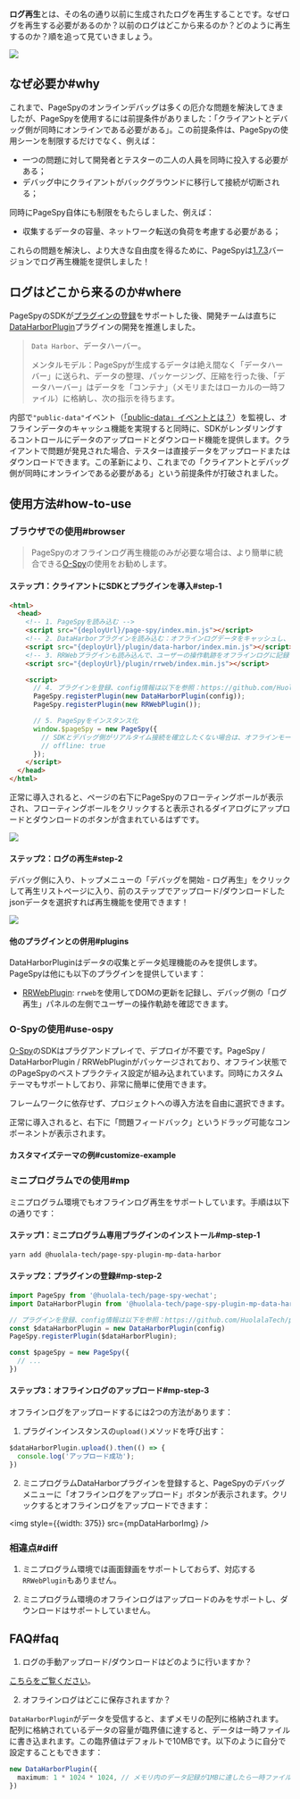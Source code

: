 [release-1.7.3]: https://github.com/HuolalaTech/page-spy-web/releases/tag/v1.7.3
[public-data-event]: https://github.com/HuolalaTech/page-spy/blob/main/docs/plugin_zh.md#行為規約


**ログ再生**とは、その名の通り以前に生成されたログを再生することです。なぜログを再生する必要があるのか？以前のログはどこから来るのか？どのように再生するのか？順を追って見ていきましょう。

<img src={replayGif} />

## なぜ必要か#why

これまで、PageSpyのオンラインデバッグは多くの厄介な問題を解決してきましたが、PageSpyを使用するには前提条件がありました：「クライアントとデバッグ側が同時にオンラインである必要がある」。この前提条件は、PageSpyの使用シーンを制限するだけでなく、例えば：

- 一つの問題に対して開発者とテスターの二人の人員を同時に投入する必要がある；
- デバッグ中にクライアントがバックグラウンドに移行して接続が切断される；

同時にPageSpy自体にも制限をもたらしました、例えば：

- 収集するデータの容量、ネットワーク転送の負荷を考慮する必要がある；

これらの問題を解決し、より大きな自由度を得るために、PageSpyは[1.7.3][release-1.7.3]バージョンでログ再生機能を提供しました！

## ログはどこから来るのか#where

PageSpyのSDKが[プラグインの登録](./plugins)をサポートした後、開発チームは直ちに[DataHarborPlugin]({VITE_PLUGIN_DATA_HARBOR})プラグインの開発を推進しました。

> `Data Harbor`、データハーバー。
> 
> メンタルモデル：PageSpyが生成するデータは絶え間なく「データハーバー」に送られ、データの整理、パッケージング、圧縮を行った後、「データハーバー」はデータを「コンテナ」（メモリまたはローカルの一時ファイル）に格納し、次の指示を待ちます。

内部で`"public-data"`イベント（[「public-data」イベントとは？](./plugins#convention)）を監視し、オフラインデータのキャッシュ機能を実現すると同時に、SDKがレンダリングするコントロールにデータのアップロードとダウンロード機能を提供します。クライアントで問題が発見された場合、テスターは直接データをアップロードまたはダウンロードできます。この革新により、これまでの「クライアントとデバッグ側が同時にオンラインである必要がある」という前提条件が打破されました。

## 使用方法#how-to-use

### ブラウザでの使用#browser

> PageSpyのオフラインログ再生機能のみが必要な場合は、より簡単に統合できる[O-Spy](#use-ospy)の使用をお勧めします。

#### ステップ1：クライアントにSDKとプラグインを導入#step-1

```html
<html>
  <head>
    <!-- 1. PageSpyを読み込む -->
    <script src="{deployUrl}/page-spy/index.min.js"></script>
    <!-- 2. DataHarborプラグインを読み込む：オフラインログデータをキャッシュし、ダウンロード/アップロード機能を提供 -->
    <script src="{deployUrl}/plugin/data-harbor/index.min.js"></script>
    <!-- 3. RRWebプラグインも読み込んで、ユーザーの操作軌跡をオフラインログに記録できます -->
    <script src="{deployUrl}/plugin/rrweb/index.min.js"></script>

    <script>
      // 4. プラグインを登録、config情報は以下を参照：https://github.com/HuolalaTech/page-spy/blob/main/packages/page-spy-plugin-data-harbor
      PageSpy.registerPlugin(new DataHarborPlugin(config));
      PageSpy.registerPlugin(new RRWebPlugin());

      // 5. PageSpyをインスタンス化
      window.$pageSpy = new PageSpy({
        // SDKとデバッグ側がリアルタイム接続を確立したくない場合は、オフラインモードを有効にできます
        // offline: true
      });
    </script>
  </head>
</html>
```

正常に導入されると、ページの右下にPageSpyのフローティングボールが表示され、フローティングボールをクリックすると表示されるダイアログにアップロードとダウンロードのボタンが含まれているはずです。

<img src={modalImg} />

#### ステップ2：ログの再生#step-2

デバッグ側に入り、トップメニューの「デバッグを開始 - ログ再生」をクリックして再生リストページに入り、前のステップでアップロード/ダウンロードしたjsonデータを選択すれば再生機能を使用できます！

<img src={replayImg} />

#### 他のプラグインとの併用#plugins

DataHarborPluginはデータの収集とデータ処理機能のみを提供します。PageSpyは他にも以下のプラグインを提供しています：

- [RRWebPlugin]({VITE_PLUGIN_RRWEB}): `rrweb`を使用してDOMの更新を記録し、デバッグ側の「ログ再生」パネルの左側でユーザーの操作軌跡を確認できます。

### O-Spyの使用#use-ospy

[O-Spy](/o-spy)のSDKはプラグアンドプレイで、デプロイが不要です。PageSpy / DataHarborPlugin / RRWebPluginがパッケージされており、オフライン状態でのPageSpyのベストプラクティス設定が組み込まれています。同時にカスタムテーマもサポートしており、非常に簡単に使用できます。

フレームワークに依存せず、プロジェクトへの導入方法を自由に選択できます。


<ImportGuide />

正常に導入されると、右下に「問題フィードバック」というドラッグ可能なコンポーネントが表示されます。

#### カスタマイズテーマの例#customize-example


<CustomizeExample />

### ミニプログラムでの使用#mp

ミニプログラム環境でもオフラインログ再生をサポートしています。手順は以下の通りです：

#### ステップ1：ミニプログラム専用プラグインのインストール#mp-step-1
```bash
yarn add @huolala-tech/page-spy-plugin-mp-data-harbor
```

#### ステップ2：プラグインの登録#mp-step-2
```ts
import PageSpy from '@huolala-tech/page-spy-wechat';
import DataHarborPlugin from '@huolala-tech/page-spy-plugin-mp-data-harbor';

// プラグインを登録、config情報は以下を参照：https://github.com/HuolalaTech/page-spy/blob/main/packages/page-spy-plugin-mp-data-harbor
const $dataHarborPlugin = new DataHarborPlugin(config)
PageSpy.registerPlugin($dataHarborPlugin);

const $pageSpy = new PageSpy({
  // ...
})
```

#### ステップ3：オフラインログのアップロード#mp-step-3

オフラインログをアップロードするには2つの方法があります：

1. プラグインインスタンスの`upload()`メソッドを呼び出す：
```ts
$dataHarborPlugin.upload().then(() => {
  console.log('アップロード成功');
})
```

2. ミニプログラムDataHarborプラグインを登録すると、PageSpyのデバッグメニューに「オフラインログをアップロード」ボタンが表示されます。クリックするとオフラインログをアップロードできます：

<img style={{width: 375}} src={mpDataHarborImg} />

### 相違点#diff

1. ミニプログラム環境では画面録画をサポートしておらず、対応する`RRWebPlugin`もありません。

2. ミニプログラム環境のオフラインログはアップロードのみをサポートし、ダウンロードはサポートしていません。

## FAQ#faq

1. ログの手動アップロード/ダウンロードはどのように行いますか？

[こちらをご覧ください](./data-harbor#onOfflineLog)。

2. オフラインログはどこに保存されますか？

`DataHarborPlugin`がデータを受信すると、まずメモリの配列に格納されます。配列に格納されているデータの容量が臨界値に達すると、データは一時ファイルに書き込まれます。この臨界値はデフォルトで10MBです。以下のように自分で設定することもできます：

```ts
new DataHarborPlugin({
  maximum: 1 * 1024 * 1024, // メモリ内のデータ記録が1MBに達したら一時ファイルに書き込む
})
```
